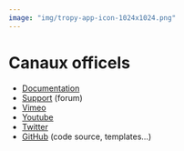 ```yaml
---
image: "img/tropy-app-icon-1024x1024.png"
---
```


# Canaux officels

- [Documentation](https://docs.tropy.org/)
- [Support](https://forums.tropy.org/) (forum)
- [Vimeo](https://vimeo.com/user73164761)
- [Youtube](https://www.youtube.com/watch?v=jWjP90EWHkQ&feature=youtu.be)
- [Twitter](https://twitter.com/tropy)
- [GitHub](https://github.com/tropy) (code source, templates…)
